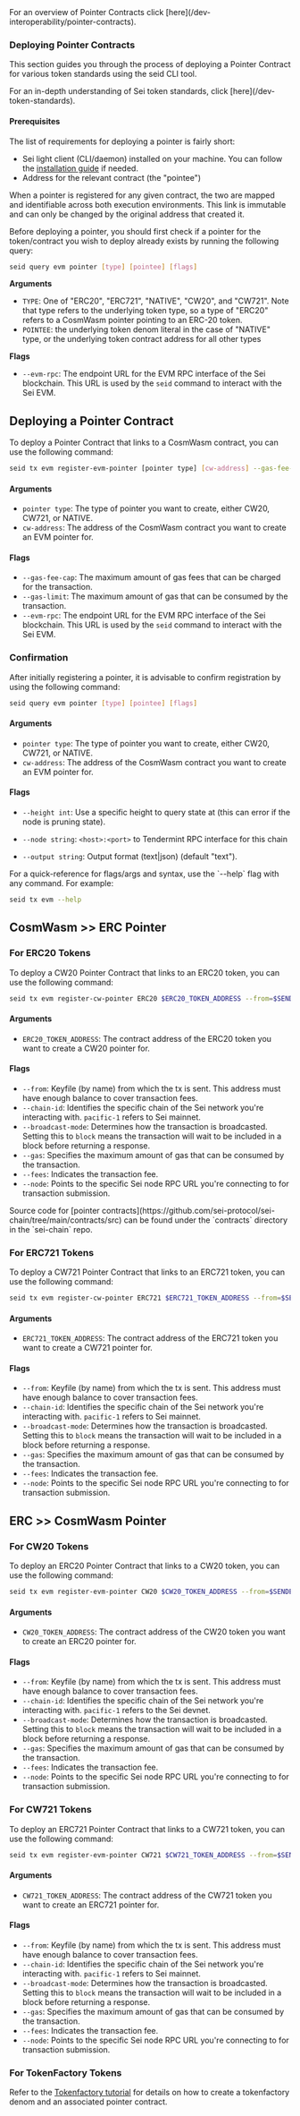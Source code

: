 
<Callout type="info" emoji="ℹ️">
   For an overview of Pointer Contracts click [here](/dev-interoperability/pointer-contracts).
</Callout>

### Deploying Pointer Contracts

This section guides you through the process of deploying a Pointer Contract for various token standards using the seid CLI tool.

<Callout type="info" emoji="ℹ️">
  For an in-depth understanding of Sei token standards, click [here](/dev-token-standards).
</Callout>

#### Prerequisites

The list of requirements for deploying a pointer is fairly short:

- Sei light client (CLI/daemon) installed on your machine. You can follow the [installation guide](./installing-seid.mdx) if needed.
- Address for the relevant contract (the "pointee")

When a pointer is registered for any given contract, the two are mapped and identifiable across both execution environments. This link is immutable and can only be changed by the original address that created it.

Before deploying a pointer, you should first check if a pointer for the token/contract you wish to deploy already exists by running the following query:

```bash
seid query evm pointer [type] [pointee] [flags]
```

**Arguments**

- `TYPE`: One of "ERC20", "ERC721", "NATIVE", "CW20", and "CW721". Note that type refers to the underlying token type, so a type of "ERC20" refers to a CosmWasm pointer pointing to an ERC-20 token.
- `POINTEE`: the underlying token denom literal in the case of "NATIVE" type, or the underlying token contract address for all other types

**Flags**

- `--evm-rpc`: The endpoint URL for the EVM RPC interface of the Sei blockchain. This URL is used by the `seid` command to interact with the Sei EVM.

## Deploying a Pointer Contract

To deploy a Pointer Contract that links to a CosmWasm contract, you can use the following command:

```bash
seid tx evm register-evm-pointer [pointer type] [cw-address] --gas-fee-cap=<cap> --gas-limit=<limit> --evm-rpc=<rpc>
```

#### Arguments

- `pointer type`: The type of pointer you want to create, either CW20, CW721, or NATIVE.
- `cw-address`: The address of the CosmWasm contract you want to create an EVM pointer for.

#### Flags

- `--gas-fee-cap`: The maximum amount of gas fees that can be charged for the transaction.
- `--gas-limit`: The maximum amount of gas that can be consumed by the transaction.
- `--evm-rpc`: The endpoint URL for the EVM RPC interface of the Sei blockchain. This URL is used by the `seid` command to interact with the Sei EVM.

### Confirmation

After initially registering a pointer, it is advisable to confirm registration by using the following command:

```bash
seid query evm pointer [type] [pointee] [flags]
```

#### Arguments

- `pointer type`: The type of pointer you want to create, either CW20, CW721, or NATIVE.
- `cw-address`: The address of the CosmWasm contract you want to create an EVM pointer for.

#### Flags

- `--height int`: Use a specific height to query state at (this can error if the node is pruning state).

- `--node string`: `<host>:<port>` to Tendermint RPC interface for this chain

- `--output string`: Output format (text|json) (default "text").

<Callout type="info">
  For a quick-reference for flags/args and syntax, use the `--help` flag with any command. For example:

  ```bash
  seid tx evm --help
  ```

</Callout>

## CosmWasm >> ERC Pointer

### For ERC20 Tokens

To deploy a CW20 Pointer Contract that links to an ERC20 token, you can use the following command:

```bash
seid tx evm register-cw-pointer ERC20 $ERC20_TOKEN_ADDRESS --from=$SENDER --chain-id=pacific-1 --broadcast-mode=block --gas=200000 --fees=5000usei --node=hhttps://rpc.sei-apis.com
```

#### Arguments

- `ERC20_TOKEN_ADDRESS`: The contract address of the ERC20 token you want to create a CW20 pointer for.

#### Flags

- `--from`: Keyfile (by name) from which the tx is sent. This address must have enough balance to cover transaction fees.
- `--chain-id`: Identifies the specific chain of the Sei network you're interacting with. `pacific-1` refers to Sei mainnet.
- `--broadcast-mode`: Determines how the transaction is broadcasted. Setting this to `block` means the transaction will wait to be included in a block before returning a response.
- `--gas`: Specifies the maximum amount of gas that can be consumed by the transaction.
- `--fees`: Indicates the transaction fee.
- `--node`: Points to the specific Sei node RPC URL you're connecting to for transaction submission.

<Callout type="info" emoji="ℹ️">
  Source code for [pointer contracts](https://github.com/sei-protocol/sei-chain/tree/main/contracts/src) can be found under the `contracts` directory in the `sei-chain` repo.
</Callout>

### For ERC721 Tokens

To deploy a CW721 Pointer Contract that links to an ERC721 token, you can use the following command:

```bash
seid tx evm register-cw-pointer ERC721 $ERC721_TOKEN_ADDRESS --from=$SENDER --chain-id=pacific-1 --broadcast-mode=block --gas=200000 --fees=5000usei --node=https://rpc.sei-apis.com
```

#### Arguments

- `ERC721_TOKEN_ADDRESS`: The contract address of the ERC721 token you want to create a CW721 pointer for.

#### Flags

- `--from`: Keyfile (by name) from which the tx is sent. This address must have enough balance to cover transaction fees.
- `--chain-id`: Identifies the specific chain of the Sei network you're interacting with. `pacific-1` refers to Sei mainnet.
- `--broadcast-mode`: Determines how the transaction is broadcasted. Setting this to `block` means the transaction will wait to be included in a block before returning a response.
- `--gas`: Specifies the maximum amount of gas that can be consumed by the transaction.
- `--fees`: Indicates the transaction fee.
- `--node`: Points to the specific Sei node RPC URL you're connecting to for transaction submission.

## ERC >> CosmWasm Pointer

### For CW20 Tokens

To deploy an ERC20 Pointer Contract that links to a CW20 token, you can use the following command:

```bash
seid tx evm register-evm-pointer CW20 $CW20_TOKEN_ADDRESS --from=$SENDER --chain-id=pacific-1 --broadcast-mode=block --gas=200000 --fees=5000usei --node=https://rpc.sei-apis.com
```

#### Arguments

- `CW20_TOKEN_ADDRESS`: The contract address of the CW20 token you want to create an ERC20 pointer for.

#### Flags

- `--from`: Keyfile (by name) from which the tx is sent. This address must have enough balance to cover transaction fees.
- `--chain-id`: Identifies the specific chain of the Sei network you're interacting with. `pacific-1` refers to the Sei devnet.
- `--broadcast-mode`: Determines how the transaction is broadcasted. Setting this to `block` means the transaction will wait to be included in a block before returning a response.
- `--gas`: Specifies the maximum amount of gas that can be consumed by the transaction.
- `--fees`: Indicates the transaction fee.
- `--node`: Points to the specific Sei node RPC URL you're connecting to for transaction submission.

### For CW721 Tokens

To deploy an ERC721 Pointer Contract that links to a CW721 token, you can use the following command:

```bash
seid tx evm register-evm-pointer CW721 $CW721_TOKEN_ADDRESS --from=$SENDER --chain-id=pacific-1 --broadcast-mode=block --gas=200000 --fees=5000usei --node=https://rpc.sei-apis.com
```

#### Arguments

- `CW721_TOKEN_ADDRESS`: The contract address of the CW721 token you want to create an ERC721 pointer for.

#### Flags

- `--from`: Keyfile (by name) from which the tx is sent. This address must have enough balance to cover transaction fees.
- `--chain-id`: Identifies the specific chain of the Sei network you're interacting with. `pacific-1` refers to Sei mainnet.
- `--broadcast-mode`: Determines how the transaction is broadcasted. Setting this to `block` means the transaction will wait to be included in a block before returning a response.
- `--gas`: Specifies the maximum amount of gas that can be consumed by the transaction.
- `--fees`: Indicates the transaction fee.
- `--node`: Points to the specific Sei node RPC URL you're connecting to for transaction submission.

### For TokenFactory Tokens
Refer to the [Tokenfactory tutorial](./tokenfactory-tutorial.mdx) for details on how to create a tokenfactory denom and an associated pointer contract.
